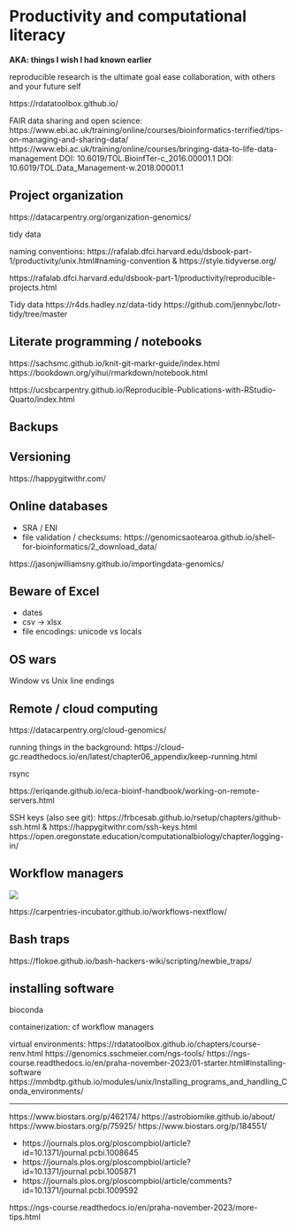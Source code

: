 # Productivity and computational literacy

**AKA: things I wish I had known earlier**

reproducible research is the ultimate goal
ease collaboration, with others and your future self

https://rdatatoolbox.github.io/


FAIR data sharing and open science: https://www.ebi.ac.uk/training/online/courses/bioinformatics-terrified/tips-on-managing-and-sharing-data/
https://www.ebi.ac.uk/training/online/courses/bringing-data-to-life-data-management
	DOI: 10.6019/TOL.BioinfTer-c_2016.00001.1
    DOI: 10.6019/TOL.Data_Management-w.2018.00001.1



## Project organization

https://datacarpentry.org/organization-genomics/



tidy data

naming conventions: https://rafalab.dfci.harvard.edu/dsbook-part-1/productivity/unix.html#naming-convention & https://style.tidyverse.org/

https://rafalab.dfci.harvard.edu/dsbook-part-1/productivity/reproducible-projects.html


Tidy data
https://r4ds.hadley.nz/data-tidy
https://github.com/jennybc/lotr-tidy/tree/master

## Literate programming / notebooks

https://sachsmc.github.io/knit-git-markr-guide/index.html
https://bookdown.org/yihui/rmarkdown/notebook.html

https://ucsbcarpentry.github.io/Reproducible-Publications-with-RStudio-Quarto/index.html

## Backups

## Versioning

https://happygitwithr.com/

## Online databases

- SRA / ENI
- file validation / checksums: https://genomicsaotearoa.github.io/shell-for-bioinformatics/2_download_data/

https://jasonjwilliamsny.github.io/importingdata-genomics/


## Beware of Excel

- dates
- csv -> xlsx
- file encodings: unicode vs locals

## OS wars

Window vs Unix line endings

## Remote / cloud computing

https://datacarpentry.org/cloud-genomics/

running things in the background: https://cloud-gc.readthedocs.io/en/latest/chapter06_appendix/keep-running.html

rsync

https://eriqande.github.io/eca-bioinf-handbook/working-on-remote-servers.html

SSH keys (also see git): https://frbcesab.github.io/rsetup/chapters/github-ssh.html & https://happygitwithr.com/ssh-keys.html
https://open.oregonstate.education/computationalbiology/chapter/logging-in/

## Workflow managers

![](https://imgs.xkcd.com/comics/data_pipeline.png)

https://carpentries-incubator.github.io/workflows-nextflow/



## Bash traps

https://flokoe.github.io/bash-hackers-wiki/scripting/newbie_traps/

## installing software

bioconda

containerization: cf workflow managers

virtual environments: https://rdatatoolbox.github.io/chapters/course-renv.html
https://genomics.sschmeier.com/ngs-tools/
https://ngs-course.readthedocs.io/en/praha-november-2023/01-starter.html#installing-software
https://mmbdtp.github.io/modules/unix/Installing_programs_and_handling_Conda_environments/


---

https://www.biostars.org/p/462174/
https://astrobiomike.github.io/about/
https://www.biostars.org/p/75925/
https://www.biostars.org/p/184551/


- https://journals.plos.org/ploscompbiol/article?id=10.1371/journal.pcbi.1008645
- https://journals.plos.org/ploscompbiol/article?id=10.1371/journal.pcbi.1005871
- https://journals.plos.org/ploscompbiol/article/comments?id=10.1371/journal.pcbi.1009592



https://ngs-course.readthedocs.io/en/praha-november-2023/more-tips.html
